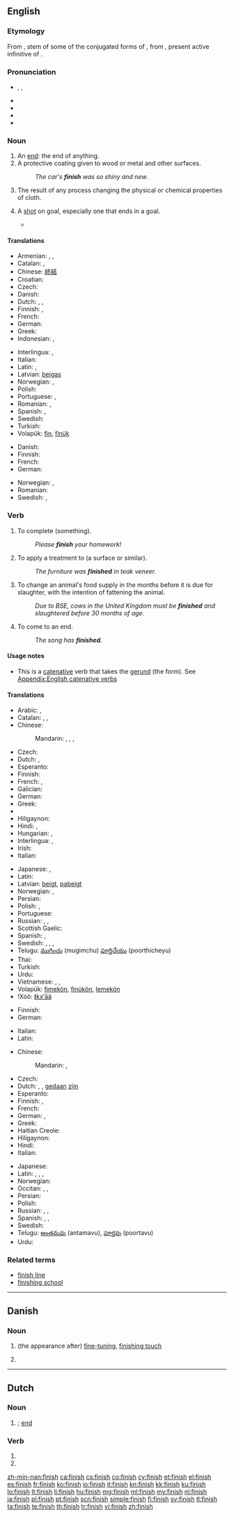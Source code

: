 ==English==

===Etymology===
From {{etyl|fro}} {{term||finiss-|lang=fro}}, stem of some of the conjugated forms of {{term|finir|lang=fro}}, from {{etyl|la}} {{term|finire|fīnīre|lang=la}}, present active infinitive of {{term|finio|fīniō|lang=la}}.

===Pronunciation===
* {{enPR|fĭn'ĭsh}}, {{IPA|/ˈfɪnɪʃ/}}, {{SAMPA|/"fInIS/}}
* {{audio|en-uk-finnish.ogg|Audio (UK)}}
* {{audio|en-us-finish.ogg|Audio (US)}}
* {{audio|En-uk-to finish.ogg|Audio (UK)}}
* {{homophones|Finnish}}

===Noun===
{{en-noun|es}}

# An [[end]]: the end of anything.
# A protective coating given to wood or metal and other surfaces.
#: ''The car's '''finish''' was so shiny and new''.
# The result of any process changing the physical or chemical properties of cloth.
# {{sports}} A [[shot]] on goal, especially one that ends in a goal.
#* {{quote-news
|year=2011
|date=September 2
|author=Phil McNulty
|title=Bulgaria 0-3 England
|work=BBC
|url=http://news.bbc.co.uk/sport2/hi/football/14770875.stm
|page=
|passage=The Italian opted for Bolton's Cahill alongside captain John Terry - and his decision was rewarded with a goal after only 13 minutes. Bulgaria gave a hint of defensive frailties to come when they failed to clear Young's corner, and when Gareth Barry found Cahill in the box he applied the '''finish''' past Nikolay Mihaylov.}}

====Translations====
{{trans-top|end}}
* Armenian: {{t-|hy|վերջ|tr=verǰ}}, {{t|hy|ավարտ|tr=avart}}, {{t-|hy|վախճան|tr=vaxč̣an}}
* Catalan: {{t-|ca|meta|f}}, {{t-|ca|fita|f}}
* Chinese: [[終結]]
* Croatian: {{t+|hr|cilj|m}}
* Czech: {{t|cs|konec|m}}
* Danish: {{t-|da|slutning|c}}
* Dutch: {{t-|nl|eindstreep|f}}, {{t+|nl|finish|f}}, {{t+|nl|meet|f}}
* Finnish: {{t+|fi|loppu}}, {{t+|fi|maali}}
* French: {{t+|fr|fin|f}}
* German: {{t+|de|Ende|n}}
* Greek: {{t+|el|τέλος|n|tr=télos}}
* Indonesian: {{t|id|tamat|xs=Indonesian}},  {{t|id|selesai|xs=Indonesian}}
{{trans-mid}}
* Interlingua: {{t-|ia|fin|xs=Interlingua}}, {{t-|ia|termination|xs=Interlingua}}
* Italian: {{t+|it|fine|f}}
* Latin: {{t|la|finis|m}}, {{t|la|terminus|m}}
* Latvian: [[beigas]] {{f}}
* Norwegian: {{t|no|avslutning|m|f}}, {{t|no|slutt|m}}
* Polish: {{t+|pl|koniec|m}}
* Portuguese: {{t+|pt|fim|m}}, {{t+|pt|acabamento|m}}
* Romanian: {{t|ro|sfârșit}}, {{t|ro|final|n}}
* Spanish: {{t+|es|meta|f}}, {{t+|es|fin|m}}
* Swedish: {{t|sv|mål|n}}
* Turkish: {{t|tr|bitiş}}
* Volapük: [[fin]], [[finük]]
{{trans-bottom}}

{{trans-top|protective coating}}
* Danish: {{t-|da|finish|c}}
* Finnish: {{t-|fi|pintakäsittely}}
* French: {{t+|fr|fini|m}}
* German: {{t+|de|Lack|m}}
{{trans-mid}}
* Norwegian: {{t|no|toppstrøk|n}}, {{t-|no|finish|m}}
* Romanian: {{t|ro|lac|n}}
* Swedish: {{t|sv|yta|c}}, {{t|sv|finish|c}}
{{trans-bottom}}

===Verb===
{{en-verb|finishes|finishing|finished}}

# {{transitive}} To complete (something).
#: ''Please '''finish''' your homework!''
# {{transitive}} To apply a treatment to (a surface or similar).
#: ''The furniture was '''finished''' in teak veneer.''
# {{transitive}} To change an animal's food supply in the months before it is due for slaughter, with the intention of fattening the animal.
#: ''Due to BSE, cows in the United Kingdom must be '''finished''' and slaughtered before 30 months of age.''
# {{intransitive}} To come to an end.
#: ''The song has '''finished'''.''

====Usage notes====
* {{sense|transitive, to complete}} This is a [[catenative]] verb that takes the [[gerund]] (the {{term|-ing}} form). See [[Appendix:English catenative verbs]]

====Translations====
{{trans-top|to complete}}
* Arabic: {{t|ar|فرغ|tr=faragha}}, {{t|ar|أنهى|tr='anhaa}}
* Catalan: {{t|ca|acabar}}, {{t|ca|finir}}, {{t|ca|terminar}}
* Chinese:
*: Mandarin: {{t-|cmn|完成|tr=wánchéng|sc=Hani}}, {{t-|cmn|完|tr=wán|sc=Hani}}, {{t-|cmn|結束|sc=Hani}},  {{t-|cmn|结束|tr=jiéshù|sc=Hani}}
* Czech: {{t-|cs|dokončit}}
* Dutch: {{t+|nl|afwerken}}, {{t+|nl|beëindigen}}
* Esperanto: {{t|eo|fini}}
* Finnish: {{t|fi|tehdä loppuun}}
* French: {{t+|fr|finir}}, {{t+|fr|achever}}
* Galician: {{t+|gl|acabar|xs=Galician}}
* German: {{t+|de|beenden}}
* Greek: {{t+|el|τελειώνω|tr=teleióno}}
* {{trreq|he}}
* Hiligaynon: {{tø|hil|aban|alt=ában}}
* Hindi: {{t|hi|ख़त्म करना|tr=xatm karnā|sc=Deva}}, {{t|hi|अंत करना|tr=anta karnā|xs=Hindi}}
* Hungarian: {{t+|hu|befejez}}, {{t+|hu|végez}}
* Interlingua: {{t-|ia|finir|xs=Interlingua}}, {{t-|ia|terminar|xs=Interlingua}}
* Irish: {{t-|ga|críochnaigh|xs=Irish}}
* Italian: {{t+|it|finire}}
{{trans-mid}}
* Japanese: {{t+|ja|終了|alt=終了する|tr=しゅうりょうする, shūryō-suru}}, {{t-|ja|終える|tr=おえる, oeru}}
* Latin: {{t|la|finio}}
* Latvian: [[beigt]], [[pabeigt]]
* Norwegian: {{t|no|fullføre}},  {{t+|no|avslutte}}
* Persian: {{t|fa|تمام کردن|tr=tamâm kardan|sc=fa-Arab}}
* Polish: {{t+|pl|dokonywać}}, {{t+|pl|dokonać}}
* Portuguese: {{t+|pt|acabar}}
* Russian: {{t+|ru|окончить|tr=okónčit’}} {{pf.}}, {{t+|ru|закончить|tr=zakónčit’}} {{pf.}}, {{t+|ru|заканчивать|tr=zakánčivat’}} {{pf.}}
* Scottish Gaelic: {{t-|gd|crìochnaich|xs=Scottish Gaelic}}
* Spanish: {{t+|es|acabar}}, {{t+|es|terminar}}
* Swedish: {{t|sv|slutföra}}, {{t|sv|fullfölja}}, {{t|sv|gå i mål}}, {{t|sv|avsluta}}
* Telugu: [[ముగించు]] (mugimchu) [[పూర్తిచేయు]] (poorthicheyu)
* Thai: {{t-|th|เสร็จ|tr=serg}}
* Turkish: {{t|tr|bitirmek}}
* Urdu: {{t|ur|ختم کرنا|tr=xatm karnā|sc=ur-Arab}}
* Vietnamese: {{t+|vi|kết thúc|xs=Vietnamese}},  {{t+|vi|hoàn thành|xs=Vietnamese}},  {{t|vi|làm xong|xs=Vietnamese}}
* Volapük: [[fimekön]], [[finükön]], [[lemekön]]
* !Xóõ: [[ǁkxʻāã]]
{{trans-bottom}}

{{trans-top|to apply a final treatment to}}
* Finnish: {{t-|fi|viimeistellä}}
* German: {{t-|de|fertigstellen}}
{{trans-mid}}
* Italian: {{t+|it|rifinire}}
* Latin: {{t|la|finio}}
{{trans-bottom}}

{{trans-top|to come to an end}}
* Chinese:
*: Mandarin: {{t|zh|結束|sc=Hani}}, {{t|zh|结束|tr=jiéshù|sc=Hani}}
* Czech: {{t+|cs|skončit}}
* Dutch: {{t+|nl|ophouden}}, {{t+|nl|eindigen}}, [[gedaan]] [[zijn]]
* Esperanto: {{t|eo|finiĝi}}
* Finnish: {{t+|fi|loppua}}, {{t+|fi|päättyä}}
* French: {{t+|fr|finir}}
* German: {{t+|de|enden}}, {{t+|de|aufhören}}
* Greek: {{t+|el|τελειώνω|tr=teleióno}}
* Haitian Creole: {{tø|ht|fini}}
* Hiligaynon: {{tø|hil|aban|alt=ában}}
* Hindi: {{t|hi|ख़त्म होना|tr=xatm honā|sc=Deva}}
* Italian: {{t+|it|finire}}
{{trans-mid}}
* Japanese: {{t-|ja|終わる|tr=おわる, owaru}}
* Latin: {{t|la|finio}}, {{t|la|finem habeo}}, {{t|la|terminor}}, {{t|la|finior}}
* Norwegian: {{t+|no|avslutte}}
* Occitan: {{t|oc|acabar}}, {{t|oc|terminar}}, {{t|oc|finir}}
* Persian: {{t|fa|تمام شدن|tr=tamâm šodan|sc=fa-Arab}}
* Polish: {{t+|pl|skończyć|alt=skończyć się}}
* Russian: {{t|ru|окончиться|tr=okónčit’sja}} {{pf.}}, {{t|ru|закончиться|tr=zakónčit’sja}} {{pf.}}, {{t|ru|заканчиваться|tr=zakánčivat’sja}} {{pf.}}
* Spanish: {{t|es|acabar}}, {{t|es|terminar}}, {{t|es|finalizar}}
* Swedish: {{t|sv|avsluta}}
* Telugu: [[అంతమవు]] (antamavu), [[పూర్తవు]] (poortavu)
* Urdu: {{t|ur|ختم ہونا|tr=xatm honā|sc=ur-Arab}}
{{trans-bottom}}

===Related terms===
* [[finish line]]
* [[finishing school]]

----

==Danish==

===Noun===
{{da-noun|en|-}}

# (the appearance after) [[fine-tuning]], [[finishing touch]]
# {{l|en|finish}} {{gloss|a spectacular end in a race or a competition}}

----

==Dutch==

===Noun===
{{nl-noun|f|-|-}}

# {{l|en|finish}}; [[end]]

===Verb===
{{head|nl}}

# {{nl-verb-form|p=1|n=sg|t=pres|m=ind|finishen}}
# {{nl-verb-form|m=imp|finishen}}

[[zh-min-nan:finish]]
[[ca:finish]]
[[cs:finish]]
[[co:finish]]
[[cy:finish]]
[[et:finish]]
[[el:finish]]
[[es:finish]]
[[fr:finish]]
[[ko:finish]]
[[io:finish]]
[[it:finish]]
[[kn:finish]]
[[kk:finish]]
[[ku:finish]]
[[lo:finish]]
[[lt:finish]]
[[li:finish]]
[[hu:finish]]
[[mg:finish]]
[[ml:finish]]
[[my:finish]]
[[nl:finish]]
[[ja:finish]]
[[pl:finish]]
[[pt:finish]]
[[scn:finish]]
[[simple:finish]]
[[fi:finish]]
[[sv:finish]]
[[tl:finish]]
[[ta:finish]]
[[te:finish]]
[[th:finish]]
[[tr:finish]]
[[vi:finish]]
[[zh:finish]]